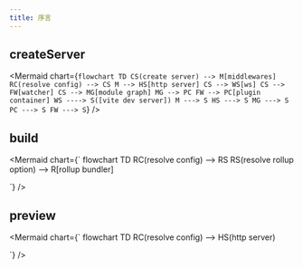 ```yaml
---
title: 序言
---
```




## createServer

<Mermaid chart={`
flowchart TD
  CS(create server) --> M[middlewares]
  RC(resolve config) --> CS
  M --> HS[http server]
  CS --> WS[ws]
  CS --> FW[watcher]
  CS --> MG[module graph]
  MG --> PC
  FW --> PC[plugin container]
  WS ----> S([vite dev server])
  M ---> S
  HS ---> S
  MG ---> S
  PC ---> S
  FW ---> S
`}
/>

## build

<Mermaid chart={`
flowchart TD
  RC(resolve config) --> RS
  RS(resolve rollup option) --> R[rollup bundler]

`}
/>

## preview

<Mermaid chart={`
flowchart TD
  RC(resolve config) --> HS(http server)

`}
/>
